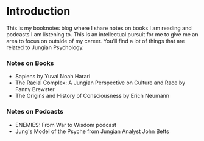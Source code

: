 
# Introduction

This is my booknotes blog where I share notes on books I am reading and
podcasts I am listening to. This is an intellectual pursuit for me to give
me an area to focus on outside of my career. You'll find a lot of things
that are related to Jungian Psychology.

### Notes on Books
- <Link href="/sapiens"><a>Sapiens by Yuval Noah Harari</a></Link>
- The Racial Complex: A Jungian Perspective on Culture and Race by Fanny Brewster
- <Link href="/origins"><a>The Origins and History of Consciousness by
  Erich Neumann</a></Link>

### Notes on Podcasts
- <Link href="/enemies"><a>ENEMIES: From War to Wisdom podcast</a></Link>
- <Link href="/johnbetts"><a>Jung's Model of the Psyche from Jungian Analyst John Betts</a></Link>
